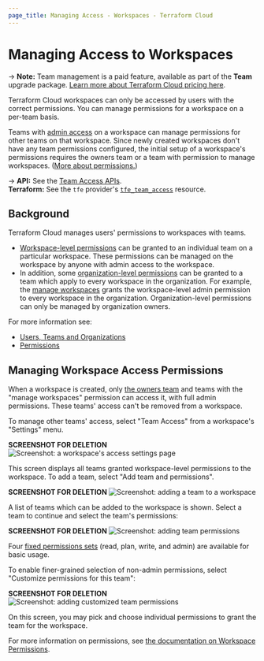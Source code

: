 ```yaml
---
page_title: Managing Access - Workspaces - Terraform Cloud
---
```


# Managing Access to Workspaces

-> **Note:** Team management is a paid feature, available as part of the **Team** upgrade package. [Learn more about Terraform Cloud pricing here](https://www.hashicorp.com/products/terraform/pricing).

Terraform Cloud workspaces can only be accessed by users with the correct permissions. You can manage permissions for a workspace on a per-team basis.

Teams with [admin access](/cloud-docs/users-teams-organizations/permissions) on a workspace can manage permissions for other teams on that workspace. Since newly created workspaces don't have any team permissions configured, the initial setup of a workspace's permissions requires the owners team or a team with permission to manage workspaces. ([More about permissions.](/cloud-docs/users-teams-organizations/permissions))

[permissions-citation]: #intentionally-unused---keep-for-maintainers

-> **API:** See the [Team Access APIs](/cloud-docs/api-docs/team-access). <br/>
**Terraform:** See the `tfe` provider's [`tfe_team_access`](https://registry.terraform.io/providers/hashicorp/tfe/latest/docs/resources/team_access) resource.

## Background

Terraform Cloud manages users' permissions to workspaces with teams.

- [Workspace-level permissions](/cloud-docs/users-teams-organizations/permissions#workspace-permissions) can be granted to an individual team on a particular workspace. These permissions can be managed on the workspace by anyone with admin access to the workspace.
- In addition, some [organization-level permissions](/cloud-docs/users-teams-organizations/permissions#organization-permissions) can be granted to a team which apply to every workspace in the organization. For example, the
  [manage workspaces](/cloud-docs/users-teams-organizations/permissions#manage-workspaces) grants the workspace-level admin permission to every workspace in the organization. Organization-level permissions can only be managed by organization owners.

For more information see:

- [Users, Teams and Organizations](/cloud-docs/users-teams-organizations)
- [Permissions](/cloud-docs/users-teams-organizations/permissions)

## Managing Workspace Access Permissions

When a workspace is created, only [the owners team](/cloud-docs/users-teams-organizations/teams#the-owners-team) and teams with the "manage workspaces" permission can access it, with full admin permissions. These teams' access can't be removed from a workspace.

To manage other teams' access, select "Team Access" from a workspace's "Settings" menu.

**SCREENSHOT FOR DELETION**
![Screenshot: a workspace's access settings page](/img/docs/access.png)

This screen displays all teams granted workspace-level permissions to the workspace. To add a team, select "Add team and
permissions".

**SCREENSHOT FOR DELETION**
![Screenshot: adding a team to a workspace](/img/docs/add-team-access.png)

A list of teams which can be added to the workspace is shown. Select a team to continue and select the team's
permissions:

**SCREENSHOT FOR DELETION**
![Screenshot: adding team permissions](/img/docs/add-team-perms-standard.png)

Four [fixed permissions sets](/cloud-docs/users-teams-organizations/permissions#fixed-permission-sets) (read, plan, write, and admin) are available for basic usage.

To enable finer-grained selection of non-admin permissions, select "Customize permissions for this team":

**SCREENSHOT FOR DELETION**
![Screenshot: adding customized team permissions](/img/docs/add-team-perms-cwa.png)

On this screen, you may pick and choose individual permissions to grant the team for the workspace.

For more information on permissions, see [the documentation on Workspace
Permissions](/cloud-docs/users-teams-organizations/permissions#workspace-permissions).
